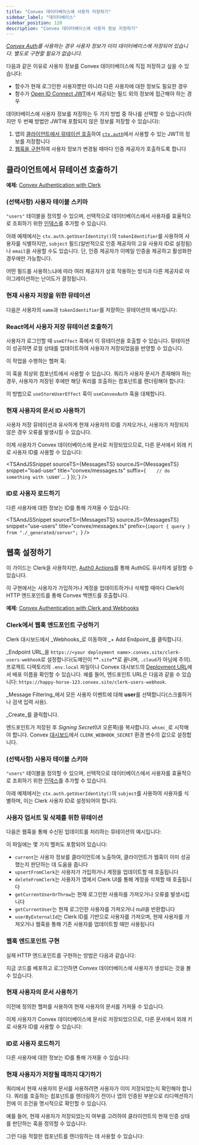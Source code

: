 ```yaml
---
title: "Convex 데이터베이스에 사용자 저장하기"
sidebar_label: "데이터베이스"
sidebar_position: 120
description: "Convex 데이터베이스에 사용자 정보 저장하기"
---
```



_[Convex Auth](/auth/convex-auth.mdx)를 사용하는 경우 사용자 정보가 이미 데이터베이스에 저장되어 있습니다. 별도로 구현할 필요가 없습니다._

다음과 같은 이유로 사용자 정보를 Convex 데이터베이스에 직접 저장하고 싶을 수 있습니다:

- 함수가 현재 로그인한 사용자뿐만 아니라 다른 사용자에 대한 정보도 필요한 경우
- 함수가 [Open ID Connect JWT](/auth/functions-auth.mdx)에서 제공되는 필드 외의 정보에 접근해야 하는 경우

데이터베이스에 사용자 정보를 저장하는 두 가지 방법 중 하나를 선택할 수 있습니다(하지만 두 번째 방법만 JWT에 포함되지 않은 정보를 저장할 수 있습니다):

1. 앱의 [클라이언트에서 뮤테이션 호출](#call-a-mutation-from-the-client)하여 [`ctx.auth`](/api/interfaces/server.Auth)에서 사용할 수 있는 JWT의 정보를 저장합니다
2. [웹훅을 구현](#set-up-webhooks)하여 사용자 정보가 변경될 때마다 인증 제공자가 호출하도록 합니다

## 클라이언트에서 뮤테이션 호출하기

**예제:**
[Convex Authentication with Clerk](https://github.com/get-convex/convex-demos/tree/main/users-and-clerk)

### (선택사항) 사용자 테이블 스키마

`"users"` 테이블을 정의할 수 있으며, 선택적으로 데이터베이스에서 사용자를 효율적으로 조회하기 위한 [인덱스](/database/reading-data/indexes/indexes.md)를 추가할 수 있습니다.

아래 예제에서는 `ctx.auth.getUserIdentity()`의 `tokenIdentifier`를 사용하여 사용자를 식별하지만, `subject` 필드(일반적으로 인증 제공자의 고유 사용자 ID로 설정됨)나 `email`을 사용할 수도 있습니다. 단, 인증 제공자가 이메일 인증을 제공하고 활성화한 경우에만 가능합니다.

어떤 필드를 사용하느냐에 따라 여러 제공자가 상호 작용하는 방식과 다른 제공자로 마이그레이션하는 난이도가 결정됩니다.

<Snippet source={Schema} snippet="user" title="convex/schema.ts" />

### 현재 사용자 저장을 위한 뮤테이션

다음은 사용자의 `name`과 `tokenIdentifier`를 저장하는 뮤테이션의 예시입니다:

<TSAndJSSnippet sourceTS={UsersTS} sourceJS={UsersTS} title="convex/users.js" />

### React에서 사용자 저장 뮤테이션 호출하기

사용자가 로그인할 때 `useEffect` 훅에서 이 뮤테이션을 호출할 수 있습니다. 뮤테이션이 성공하면 로컬 상태를 업데이트하여 사용자가 저장되었음을 반영할 수 있습니다.

이 작업을 수행하는 헬퍼 훅:

<TSAndJSSnippet
  sourceTS={useStoreUserEffectTS}
  sourceJS={useStoreUserEffectJS}
  title="src/useStoreUserEffect.ts"
/>

이 훅을 최상위 컴포넌트에서 사용할 수 있습니다. 쿼리가 사용자 문서가 존재해야 하는 경우, 사용자가 저장된 후에만 해당 쿼리를 호출하는 컴포넌트를 렌더링해야 합니다:

<TSAndJSSnippet sourceTS={App} sourceJS={App} title="src/App.tsx" />

이 방법으로 `useStoreUserEffect` 훅이 `useConvexAuth` 훅을 대체합니다.

### 현재 사용자의 문서 ID 사용하기

사용자 저장 뮤테이션과 유사하게 현재 사용자의 ID를 가져오거나, 사용자가 저장되지 않은 경우 오류를 발생시킬 수 있습니다.

이제 사용자가 Convex 데이터베이스에 문서로 저장되었으므로, 다른 문서에서 외래 키로 사용자 ID를 사용할 수 있습니다:

<TSAndJSSnippet
  sourceTS={MessagesTS}
  sourceJS={MessagesTS}
  snippet="load-user"
  title="convex/messages.ts"
  suffix={`    // do something with \`user\`...
  }
});`}
/>

### ID로 사용자 로드하기

다른 사용자에 대한 정보는 ID를 통해 가져올 수 있습니다:

<TSAndJSSnippet
  sourceTS={MessagesTS}
  sourceJS={MessagesTS}
  snippet="use-users"
  title="convex/messages.ts"
  prefix={`import { query } from "./_generated/server";
`}
/>

## 웹훅 설정하기

이 가이드는 Clerk을 사용하지만, [Auth0 Actions](https://auth0.com/docs/customize/actions/actions-overview)를 통해 Auth0도 유사하게 설정할 수 있습니다.

이 구현에서는 사용자가 가입하거나 계정을 업데이트하거나 삭제할 때마다 Clerk이 HTTP 엔드포인트를 통해 Convex 백엔드를 호출합니다.

**예제:**
[Convex Authentication with Clerk and Webhooks](https://github.com/get-convex/convex-demos/tree/main/users-and-clerk-webhooks)

### Clerk에서 웹훅 엔드포인트 구성하기

Clerk 대시보드에서 _Webhooks_로 이동하여 _+ Add Endpoint_를 클릭합니다.

_Endpoint URL_을 `https://<your deployment name>.convex.site/clerk-users-webhook`로 설정합니다(도메인이 **`.site`**로 끝나며, `.cloud`가 아님에 주의). 프로젝트 디렉토리의 `.env.local` 파일이나 Convex 대시보드의 [Deployment URL](/dashboard/deployments/settings.md)에서 배포 이름을 확인할 수 있습니다. 예를 들어, 엔드포인트 URL은 다음과 같을 수 있습니다:
`https://happy-horse-123.convex.site/clerk-users-webhook`.

_Message Filtering_에서 모든 사용자 이벤트에 대해 **user**를 선택합니다(스크롤하거나 검색 입력 사용).

_Create_를 클릭합니다.

엔드포인트가 저장된 후 _Signing Secret_(UI 오른쪽)을 복사합니다. `whsec_`로 시작해야 합니다. Convex [대시보드](https://dashboard.convex.dev)에서 `CLERK_WEBHOOK_SECRET` 환경 변수의 값으로 설정합니다.

### (선택사항) 사용자 테이블 스키마

`"users"` 테이블을 정의할 수 있으며, 선택적으로 데이터베이스에서 사용자를 효율적으로 조회하기 위한 [인덱스](/database/reading-data/indexes/indexes.md)를 추가할 수 있습니다.

아래 예제에서는 `ctx.auth.getUserIdentity()`의 `subject`를 사용하여 사용자를 식별하며, 이는 Clerk 사용자 ID로 설정되어야 합니다.

<Snippet source={WebhooksSchema} snippet="table" title="convex/schema.ts" />

### 사용자 업서트 및 삭제를 위한 뮤테이션

다음은 웹훅을 통해 수신된 업데이트를 처리하는 뮤테이션의 예시입니다:

<TSAndJSSnippet
  sourceTS={WebhookMutations}
  sourceJS={WebhookMutations}
  title="convex/users.ts"
/>

이 파일에는 몇 가지 헬퍼도 포함되어 있습니다:

- `current`는 사용자 정보를 클라이언트에 노출하여, 클라이언트가 웹훅이 이미 성공했는지 판단하는 데 도움을 줍니다
- `upsertFromClerk`는 사용자가 가입하거나 계정을 업데이트할 때 호출됩니다
- `deleteFromClerk`는 사용자가 앱에서 Clerk UI를 통해 계정을 삭제할 때 호출됩니다
- `getCurrentUserOrThrow`는 현재 로그인한 사용자를 가져오거나 오류를 발생시킵니다
- `getCurrentUser`는 현재 로그인한 사용자를 가져오거나 null을 반환합니다
- `userByExternalId`는 Clerk ID를 기반으로 사용자를 가져오며, 현재 사용자를 가져오거나 웹훅을 통해 기존 사용자를 업데이트할 때만 사용됩니다

### 웹훅 엔드포인트 구현

실제 HTTP 엔드포인트를 구현하는 방법은 다음과 같습니다:

<TSAndJSSnippet
  sourceTS={WebhookEndpoint}
  sourceJS={WebhookEndpoint}
  title="convex/http.ts"
/>

지금 코드를 배포하고 로그인하면 Convex 데이터베이스에 사용자가 생성되는 것을 볼 수 있습니다.

### 현재 사용자의 문서 사용하기

이전에 정의한 헬퍼를 사용하여 현재 사용자의 문서를 가져올 수 있습니다.

이제 사용자가 Convex 데이터베이스에 문서로 저장되었으므로, 다른 문서에서 외래 키로 사용자 ID를 사용할 수 있습니다:

<TSAndJSSnippet
  sourceTS={WebhookMessages}
  sourceJS={WebhookMessages}
  snippet="current-user"
  title="convex/messages.ts"
/>

### ID로 사용자 로드하기

다른 사용자에 대한 정보는 ID를 통해 가져올 수 있습니다:

<TSAndJSSnippet
  sourceTS={MessagesTS}
  sourceJS={MessagesTS}
  snippet="use-users"
  title="convex/messages.ts"
/>

### 현재 사용자가 저장될 때까지 대기하기

쿼리에서 현재 사용자의 문서를 사용하려면 사용자가 이미 저장되었는지 확인해야 합니다. 쿼리를 호출하는 컴포넌트를 렌더링하기 전이나 앱의 인증된 부분으로 리디렉션하기 전에 이 조건을 명시적으로 확인할 수 있습니다.

예를 들어, 현재 사용자가 저장되었는지 여부를 고려하여 클라이언트의 현재 인증 상태를 판단하는 훅을 정의할 수 있습니다:

<TSAndJSSnippet
  sourceTS={WebhookHook}
  sourceJS={WebhookHook}
  title="src/useCurrentUser.ts"
/>

그런 다음 적절한 컴포넌트를 렌더링하는 데 사용할 수 있습니다:

<TSAndJSSnippet
  sourceTS={WebhookClient}
  sourceJS={WebhookClient}
  snippet="client-blocking"
  title="src/App.tsx"
/>
